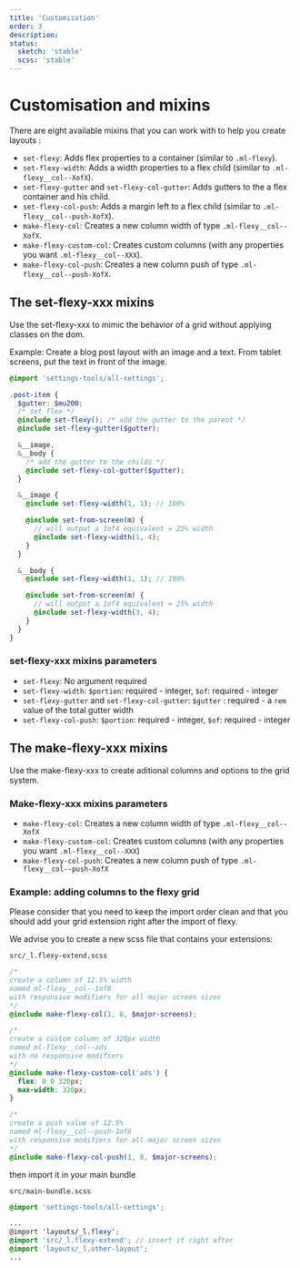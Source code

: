 ```yaml
---
title: 'Customization'
order: 3
description:
status:
  sketch: 'stable'
  scss: 'stable'
---
```


# Customisation and mixins

There are eight available mixins that you can work with to help you create layouts :

- `set-flexy`: Adds flex properties to a container (similar to `.ml-flexy`).
- `set-flexy-width`: Adds a width properties to a flex child (similar to `.ml-flexy__col--XofX`).
- `set-flexy-gutter` and `set-flexy-col-gutter`: Adds gutters to the a flex container and his child.
- `set-flexy-col-push`: Adds a margin left to a flex child (similar to `.ml-flexy__col--push-XofX`).
- `make-flexy-col`: Creates a new column width of type `.ml-flexy__col--XofX`.
- `make-flexy-custom-col`: Creates custom columns (with any properties you want `.ml-flexy__col--XXX`).
- `make-flexy-col-push`: Creates a new column push of type `.ml-flexy__col--push-XofX`.

## The set-flexy-xxx mixins

<HintItem>
  Use the set-flexy-xxx to mimic the behavior of a grid without applying classes
  on the dom.
</HintItem>

Example: Create a blog post layout with an image and a text. From tablet screens, put the text in front of the image.

```scss
@import 'settings-tools/all-settings';

.post-item {
  $gutter: $mu200;
  /* set flex */
  @include set-flexy(); /* add the gutter to the parent */
  @include set-flexy-gutter($gutter);

  &__image,
  &__body {
    /* add the gutter to the childs */
    @include set-flexy-col-gutter($gutter);
  }

  &__image {
    @include set-flexy-width(1, 1); // 100%

    @include set-from-screen(m) {
      // will output a 1of4 equivalent = 25% width
      @include set-flexy-width(1, 4);
    }
  }

  &__body {
    @include set-flexy-width(1, 1); // 100%

    @include set-from-screen(m) {
      // will output a 1of4 equivalent = 25% width
      @include set-flexy-width(3, 4);
    }
  }
}
```

### set-flexy-xxx mixins parameters

- `set-flexy`: No argument required
- `set-flexy-width`: `$portion`: required - integer, `$of`: required - integer
- `set-flexy-gutter` and `set-flexy-col-gutter`: `$gutter` : required - a `rem` value of the total gutter width
- `set-flexy-col-push`: `$portion`: required - integer, `$of`: required - integer

## The make-flexy-xxx mixins

<HintItem>
  Use the make-flexy-xxx to create aditional columns and options to the grid
  system.
</HintItem>

### Make-flexy-xxx mixins parameters

- `make-flexy-col`: Creates a new column width of type `.ml-flexy__col--XofX`
- `make-flexy-custom-col`: Creates custom columns (with any properties you want `.ml-flexy__col--XXX`)
- `make-flexy-col-push`: Creates a new column push of type `.ml-flexy__col--push-XofX`

### Example: adding columns to the flexy grid

Please consider that you need to keep the import order clean and that you should add your grid extension right after the import of flexy.

We advise you to create a new scss file that contains your extensions:

`src/_l.flexy-extend.scss`

```scss
/*
create a column of 12.5% width
named ml-flexy__col--1of8
with responsive modifiers for all major screen sizes
*/
@include make-flexy-col(1, 8, $major-screens);

/*
create a custom column of 320px width
named ml-flexy__col--ads
with no responsive modifiers
*/
@include make-flexy-custom-col('ads') {
  flex: 0 0 320px;
  max-width: 320px;
}

/*
create a push value of 12.5%
named ml-flexy__col--push-1of8
with responsive modifiers for all major screen sizes
*/
@include make-flexy-col-push(1, 8, $major-screens);
```

then import it in your main bundle

`src/main-bundle.scss`

```scss
@import 'settings-tools/all-settings';

...
@import 'layouts/_l.flexy';
@import 'src/_l.flexy-extend'; // insert it right after
@import 'layouts/_l.other-layout';
...
```
